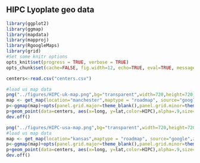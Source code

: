 HIPC Lyoplate geo data
-----------------------

```r
library(ggplot2)
library(ggmap)
library(mapdata)
library(mapproj)
library(RgoogleMaps)
library(grid)
#Set some knitr options
opts_knit$set(progress = TRUE, verbose = TRUE)
opts_chunk$set(cache=FALSE, fig.width=12, echo=TRUE, eval=TRUE, message=TRUE, warning=TRUE)
```

```r
centers<-read.csv("centers.csv")
```

```r
#load us map data
png("../figures/HIPC-uk-map.png",bg="transparent",width=720,height=720,pointsize=16)
map <- get_map(location="manchester",maptype = "roadmap", source="google",zoom=6,color="bw")
p<-ggmap(map)+opts(panel.grid.major=theme_blank(),panel.grid.minor=theme_blank(),axis.text.y = theme_blank(),axis.ticks=theme_blank(),axis.text.x = theme_blank(),axis.title.x = theme_blank(),axis.title.y = theme_blank(),legend.position = "none",plot.background = theme_rect(fill = "transparent",colour = NA),plot.margin = unit(c(0,0,-1,-1), "lines"))
p+geom_point(data=centers, aes(x=long, y=lat,color=HIPC),alpha=.9,size=5)+ geom_text( data=centers, hjust=0.5, vjust=-1, aes(x=long, y=lat, label=Center,color=HIPC), size=7,alpha=1)+scale_color_manual(values = c("#1F78B4","#E31A1C"))
dev.off()
```

```r
png("../figures/HIPC-usa-map.png",bg="transparent",width=720,height=720,pointsize=16)
#load us map data
map <- get_map(location="kansas",maptype = "roadmap", source="google",zoom=4,color="bw")
p<-ggmap(map)+opts(panel.grid.major=theme_blank(),panel.grid.minor=theme_blank(),axis.text.y = theme_blank(),axis.ticks=theme_blank(),axis.text.x = theme_blank(),axis.title.x = theme_blank(),axis.title.y = theme_blank(),legend.position = "none",plot.background = theme_rect(fill = "transparent",colour = NA),plot.margin = unit(c(0,0,-1,-1), "lines"))
p+geom_point(data=centers, aes(x=long, y=lat,color=HIPC),alpha=.9,size=5)+ geom_text( data=centers, hjust=0.5, vjust=-1, aes(x=long, y=lat, label=Center,color=HIPC), size=7,alpha=1)+scale_color_manual(values = c("#1F78B4","#E31A1C"))
dev.off()
```


